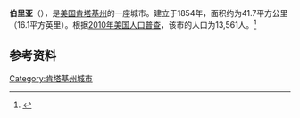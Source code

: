 {{Infobox City 
|chinese_name = 伯里亚
|official_name = Berea
|image_flag = 
|image_seal = 
|image_skyline = 
|image_map = KYMap-doton-Berea.PNG
|map_caption =
|subdivision_type = [[國家|國家]]
|subdivision_name = {{USA}}
|leader_title = 
|leader_name = 
|subdivision_type1 = [[美國行政區劃|州]]
|subdivision_name1 = [[肯塔基州|肯塔基州]]
|subdivision_type2 = [[肯塔基州行政区划|县]]
|subdivision_name2 = Madison
|found_title            = 正式立市
|found_date             = 1854年
|area_total = 41.7
|area_land = 
|area_water = 
|population_as_of = 2010
|population_total = 13,561
|population_density = 
|timezone = 
|utc_offset = 
|timezone_DST = 
|utc_offset_DST = 
}}

'''伯里亚'''（{{lang-en|'''Berea'''}}），是[[美国|美国]][[肯塔基州|肯塔基州]]的一座城市。建立于1854年，面积约为41.7平方公里（16.1平方英里）。根据[[2010年美国人口普查|2010年美国人口普查]]，该市的人口为13,561人。<ref name=census>{{cite web |url = http://www.census.gov/prod/www/abs/decennial/ |title = Census of Population and Housing |publisher = U.S. Census Bureau |accessdate = November 18, 2011 |archive-url = https://web.archive.org/web/20060208103743/http://www.census.gov/prod/www/abs/decennial/ |archive-date = 2006-02-08 |dead-url = yes }}</ref>

== 参考资料 ==
{{reflist}}

[[Category:肯塔基州城市|Category:肯塔基州城市]]


{{Kentucky-stub}}